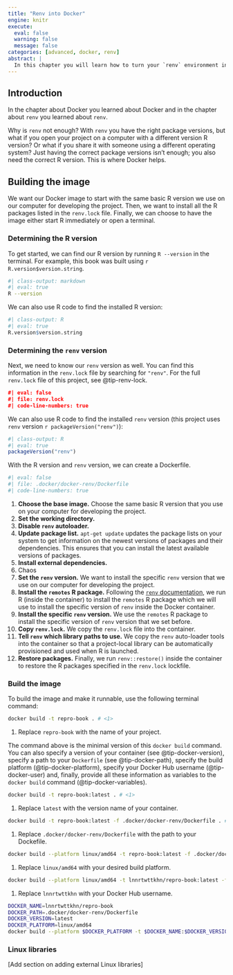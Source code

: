 ```yaml
---
title: "Renv into Docker"
engine: knitr
execute:
  eval: false
  warning: false
  message: false
categories: [advanced, docker, renv]
abstract: |
  In this chapter you will learn how to turn your `renv` environment into a Docker container.
---
```


## Introduction

In the chapter about Docker you learned about Docker and in the chapter about `renv` you learned about `renv`.

Why is `renv` not enough?
With `renv` you have the right package versions, but what if you open your project on a computer with a different version R version?
Or what if you share it with someone using a different operating system?
Just having the correct package versions isn't enough; you also need the correct R version.
This is where Docker helps.

## Building the image

We want our Docker image to start with the same basic R version we use on our computer for developing the project.
Then, we want to install all the R packages listed in the `renv.lock` file.
Finally, we can choose to have the image either start R immediately or open a terminal.

### Determining the R version

To get started, we can find our R version by running `R --version` in the terminal.
For example, this book was built using `r R.version$version.string`.

```zsh
#| class-output: markdown
#| eval: true
R --version
```

We can also use R code to find the installed R version:

```r
#| class-output: R
#| eval: true
R.version$version.string
```

### Determining the `renv` version

Next, we need to know our `renv` version as well.
You can find this information in the `renv.lock` file by searching for `"renv"`.
For the full `renv.lock` file of this project, see @tip-renv-lock.

::: {#tip-renv-lock .callout-tip title="View the full `renv.lock` of this project" collapse="true"}
```json
#| eval: false
#| file: renv.lock
#| code-line-numbers: true
```
:::

We can also use R code to find the installed `renv` version (this project uses `renv` version `r packageVersion("renv")`):

```r
#| class-output: R
#| eval: true
packageVersion("renv")
```

With the R version and `renv` version, we can create a Dockerfile.

:::{.column-page-inset}
```Dockerfile
#| eval: false
#| file: .docker/docker-renv/Dockerfile
#| code-line-numbers: true
```
1. **Choose the base image.**
Choose the same basic R version that you use on your computer for developing the project.
2. **Set the working directory.**
3. **Disable `renv` autoloader.**
4. **Update package list.**
`apt-get update` updates the package lists on your system to get information on the newest versions of packages and their dependencies. 
This ensures that you can install the latest available versions of packages.
5. **Install external dependencies.**
6. Chaos
7. **Set the `renv` version.**
We want to install the specific `renv` version that we use on our computer for developing the project.
8. **Install the `remotes` R package.**
Following the [`renv` documentation]({{< links.docker-renv >}}), we run R (inside the container) to install the `remotes` R package which we will use to install the specific version of `renv` inside the Docker container.
9. **Install the specific `renv` version.** 
We use the `remotes` R package to install the specific version of `renv` version that we set before.
10. **Copy `renv.lock`.**
We copy the `renv.lock` file into the container.
11. **Tell `renv` which library paths to use.**
We copy the `renv` auto-loader tools into the container so that a project-local library can be automatically provisioned and used when R is launched.
12. **Restore packages.**
Finally, we run `renv::restore()` inside the container to restore the R packages specified in the `renv.lock` lockfile.

:::

### Build the image

To build the image and make it runnable, use the following terminal command:

```zsh
docker build -t repro-book . # <1>
```
1. Replace `repro-book` with the name of your project.

The command above is the minimal version of this `docker build` command.
You can also specify a version of your container (see @tip-docker-version), specify a path to your `Dockerfile` (see @tip-docker-path), specify the build platform (@tip-docker-platform), specify your Docker Hub username (@tip-docker-user) and, finally, provide all these information as variables to the `docker build` command (@tip-docker-variables).

::: {#tip-docker-version .callout-tip title="How can I specify a version of my container?" collapse="true"}
```zsh
docker build -t repro-book:latest . # <1>
```
1. Replace `latest` with the version name of your container.
:::

::: {#tip-docker-path .callout-tip title="How can I specify the path to the `Dockerfile`?" collapse="true"}
```zsh
docker build -t repro-book:latest -f .docker/docker-renv/Dockerfile . # <1>
```
1. Replace `.docker/docker-renv/Dockerfile` with the path to your Dockefile.
:::

::: {#tip-docker-platform .callout-tip title="How can I specify the build platform?" collapse="true"}
```zsh
docker build --platform linux/amd64 -t repro-book:latest -f .docker/docker-renv/Dockerfile . # <1>
```
1. Replace `linux/amd64` with your desired build platform.
:::

::: {#tip-docker-user .callout-tip title="How can I specify my Docker Hub username?" collapse="true"}
```zsh
docker build --platform linux/amd64 -t lnnrtwttkhn/repro-book:latest -f .docker/docker-renv/Dockerfile . # <1>
```
1. Replace `lnnrtwttkhn` with your Docker Hub username.
:::

::: {#tip-docker-variables .callout-tip title="How can I specify all settings as variables?" collapse="true"}
```zsh
DOCKER_NAME=lnnrtwttkhn/repro-book
DOCKER_PATH=.docker/docker-renv/Dockerfile
DOCKER_VERSION=latest
DOCKER_PLATFORM=linux/amd64
docker build --platform $DOCKER_PLATFORM -t $DOCKER_NAME:$DOCKER_VERSION -f $DOCKER_PATH .
```
:::

### Linux libraries

[Add section on adding external Linux libraries]
